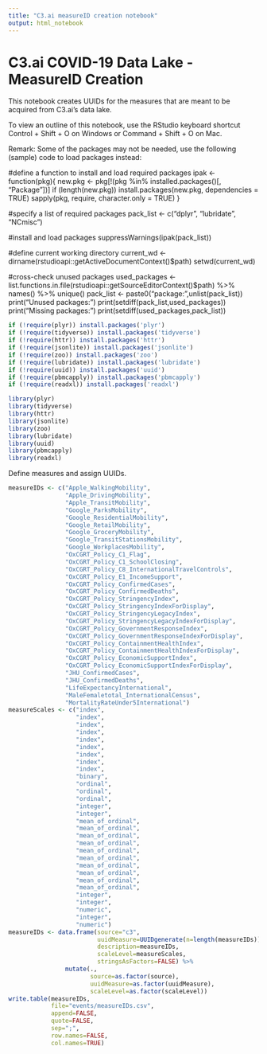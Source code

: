 ```yaml
---
title: "C3.ai measureID creation notebook"
output: html_notebook
---
```


# C3.ai COVID-19 Data Lake - MeasureID Creation

This notebook creates UUIDs for the measures that are meant to be acquired from C3.ai's data lake.

To view an outline of this notebook, use the RStudio keyboard shortcut Control + Shift + O on Windows or Command + Shift + O on Mac. 

Remark: Some of the packages may not be needed, use the following (sample) code to load packages instead:

#define a function to install and load required packages
ipak <- function(pkg){
  new.pkg <- pkg[!(pkg %in% installed.packages()[, "Package"])]
  if (length(new.pkg)) 
    install.packages(new.pkg, dependencies = TRUE)
  sapply(pkg, require, character.only = TRUE)
}

#specify a list of required packages
pack_list <- c("dplyr",
               "lubridate",
               "NCmisc")

#install and load packages
suppressWarnings(ipak(pack_list))

#define current working directory
current_wd <- dirname(rstudioapi::getActiveDocumentContext()$path)
setwd(current_wd)

#cross-check unused packages
used_packages <- list.functions.in.file(rstudioapi::getSourceEditorContext()$path) %>%
  names() %>%
  unique()
pack_list <- paste0("package:",unlist(pack_list))
print("Unused packages:")
print(setdiff(pack_list,used_packages))
print("Missing packages:")
print(setdiff(used_packages,pack_list))

```r
if (!require(plyr)) install.packages('plyr')
if (!require(tidyverse)) install.packages('tidyverse')
if (!require(httr)) install.packages('httr')
if (!require(jsonlite)) install.packages('jsonlite')
if (!require(zoo)) install.packages('zoo')
if (!require(lubridate)) install.packages('lubridate')
if (!require(uuid)) install.packages('uuid')
if (!require(pbmcapply)) install.packages('pbmcapply')
if (!require(readxl)) install.packages('readxl')

library(plyr)
library(tidyverse)
library(httr)
library(jsonlite)
library(zoo)
library(lubridate)
library(uuid)
library(pbmcapply)
library(readxl)
```

Define measures and assign UUIDs.

```r
measureIDs <- c("Apple_WalkingMobility", 
                "Apple_DrivingMobility",
                "Apple_TransitMobility",
                "Google_ParksMobility",
                "Google_ResidentialMobility",
                "Google_RetailMobility",
                "Google_GroceryMobility",
                "Google_TransitStationsMobility",
                "Google_WorkplacesMobility",
                "OxCGRT_Policy_C1_Flag",
                "OxCGRT_Policy_C1_SchoolClosing",
                "OxCGRT_Policy_C8_InternationalTravelControls",
                "OxCGRT_Policy_E1_IncomeSupport",
                "OxCGRT_Policy_ConfirmedCases",
                "OxCGRT_Policy_ConfirmedDeaths",
                "OxCGRT_Policy_StringencyIndex",
                "OxCGRT_Policy_StringencyIndexForDisplay",
                "OxCGRT_Policy_StringencyLegacyIndex",
                "OxCGRT_Policy_StringencyLegacyIndexForDisplay",
                "OxCGRT_Policy_GovernmentResponseIndex",
                "OxCGRT_Policy_GovernmentResponseIndexForDisplay",
                "OxCGRT_Policy_ContainmentHealthIndex",
                "OxCGRT_Policy_ContainmentHealthIndexForDisplay",
                "OxCGRT_Policy_EconomicSupportIndex",
                "OxCGRT_Policy_EconomicSupportIndexForDisplay",
                "JHU_ConfirmedCases",
                "JHU_ConfirmedDeaths",
                "LifeExpectancyInternational",
                "MaleFemaletotal_InternationalCensus",
                "MortalityRateUnder5International")
measureScales <- c("index",  
                   "index",
                   "index",
                   "index",
                   "index",
                   "index",
                   "index",
                   "index",
                   "index",
                   "binary",
                   "ordinal",
                   "ordinal",
                   "ordinal",
                   "integer",
                   "integer",
                   "mean_of_ordinal",
                   "mean_of_ordinal",
                   "mean_of_ordinal",
                   "mean_of_ordinal",
                   "mean_of_ordinal",
                   "mean_of_ordinal",
                   "mean_of_ordinal",
                   "mean_of_ordinal",
                   "mean_of_ordinal",
                   "mean_of_ordinal",
                   "integer",
                   "integer",
                   "numeric",
                   "integer",
                   "numeric")
measureIDs <- data.frame(source="c3",
                         uuidMeasure=UUIDgenerate(n=length(measureIDs)),
                         description=measureIDs,
                         scaleLevel=measureScales,
                         stringsAsFactors=FALSE) %>%
                mutate(.,
                       source=as.factor(source),
                       uuidMeasure=as.factor(uuidMeasure),
                       scaleLevel=as.factor(scaleLevel))
write.table(measureIDs,
            file="events/measureIDs.csv",
            append=FALSE,
            quote=FALSE,
            sep=";",
            row.names=FALSE,
            col.names=TRUE)
```
